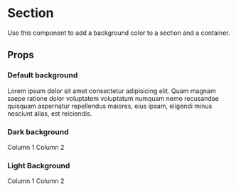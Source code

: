 
<Meta title='components/Section' component={Section} />

# Section

Use this component to add a background color to a section and a container.

## Props

<Props of={Section} />

### Default background

<Preview>
  <Story name='Default'>
    <Section sx={{ p: 4 }}>
      Lorem ipsum dolor sit amet consectetur adipisicing elit. Quam magnam saepe
      ratione dolor voluptatem voluptatum numquam nemo recusandae quisquam aspernatur
      repellendus maiores, eius ipsam, eligendi minus nesciunt alias, est reiciendis.
    </Section>
  </Story>
</Preview>

### Dark background

<Preview>
  <Story name='Dark background'>
    <Section variant='dark' isFull>
      <Grid>
        <Grid.Column columns='6' sx={{ p: 4 }}>
          Column 1
        </Grid.Column>
        <Grid.Column columns='6' sx={{ p: 4 }}>
          Column 2
        </Grid.Column>
      </Grid>
    </Section>
  </Story>
</Preview>

### Light Background

<Preview>
  <Story name='Light Background'>
    <Section variant='light' isFull>
      <Grid>
        <Grid.Column columns='6' sx={{ p: 4 }}>
          Column 1
        </Grid.Column>
        <Grid.Column columns='6' sx={{ p: 4 }}>
          Column 2
        </Grid.Column>
      </Grid>
    </Section>
  </Story>
</Preview>
